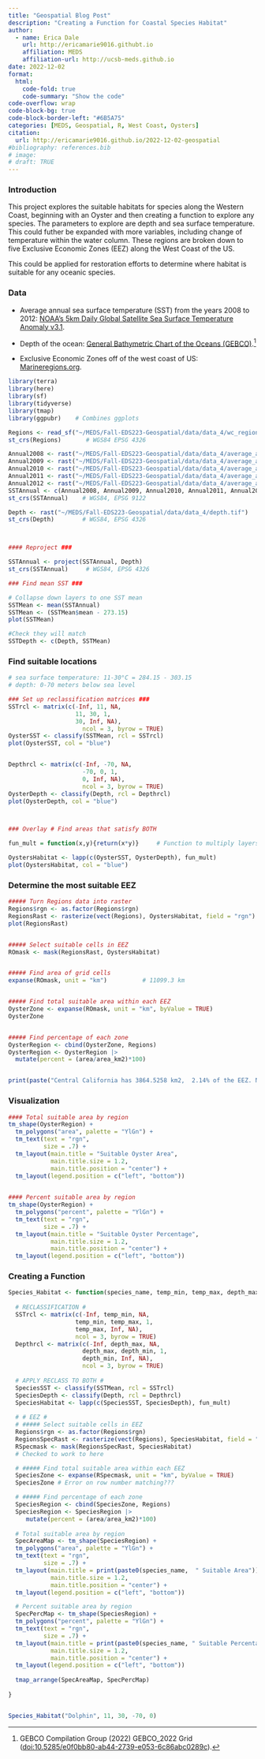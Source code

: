 ```yaml
---
title: "Geospatial Blog Post"
description: "Creating a Function for Coastal Species Habitat"
author:
  - name: Erica Dale
    url: http://ericamarie9016.githubt.io
    affiliation: MEDS
    affiliation-url: http://ucsb-meds.github.io
date: 2022-12-02
format:
  html:
    code-fold: true
    code-summary: "Show the code"
code-overflow: wrap
code-block-bg: true
code-block-border-left: "#6B5A75"
categories: [MEDS, Geospatial, R, West Coast, Oysters]
citation: 
  url: http://ericamarie9016.github.io/2022-12-02-geospatial
#bibliography: references.bib
# image: 
# draft: TRUE
---
```


### Introduction

This project explores the suitable habitats for species along the Western Coast, beginning with an Oyster and then creating a function to explore any species. The parameters to explore are depth and sea surface temperature. This could futher be expanded with more variables, including change of temperature within the water column. These regions are broken down to five Exclusive Economic Zones (EEZ) along the West Coast of the US.

This could be applied for restoration efforts to determine where habitat is suitable for any oceanic species.\

### Data

-   Average annual sea surface temperature (SST) from the years 2008 to 2012: [NOAA's 5km Daily Global Satellite Sea Surface Temperature Anomaly v3.1](https://coralreefwatch.noaa.gov/product/5km/index_5km_ssta.php).

-   Depth of the ocean: [General Bathymetric Chart of the Oceans (GEBCO)](https://www.gebco.net/data_and_products/gridded_bathymetry_data/#area).[^1]

-   Exclusive Economic Zones off of the west coast of US: [Marineregions.org](https://www.marineregions.org/eez.php).

[^1]: GEBCO Compilation Group (2022) GEBCO_2022 Grid (<doi:10.5285/e0f0bb80-ab44-2739-e053-6c86abc0289c>).

```r
library(terra)
library(here)
library(sf)
library(tidyverse)
library(tmap)
library(ggpubr)    # Combines ggplots
```

```r
Regions <- read_sf("~/MEDS/Fall-EDS223-Geospatial/data/data_4/wc_regions_clean.shp")
st_crs(Regions)       # WGS84 EPSG 4326

Annual2008 <- rast("~/MEDS/Fall-EDS223-Geospatial/data/data_4/average_annual_sst_2008.tif")
Annual2009 <- rast("~/MEDS/Fall-EDS223-Geospatial/data/data_4/average_annual_sst_2009.tif")
Annual2010 <- rast("~/MEDS/Fall-EDS223-Geospatial/data/data_4/average_annual_sst_2010.tif")
Annual2011 <- rast("~/MEDS/Fall-EDS223-Geospatial/data/data_4/average_annual_sst_2011.tif")
Annual2012 <- rast("~/MEDS/Fall-EDS223-Geospatial/data/data_4/average_annual_sst_2012.tif")
SSTAnnual <- c(Annual2008, Annual2009, Annual2010, Annual2011, Annual2012)     # stack the annual
st_crs(SSTAnnual)    # WGS84, EPSG 9122

Depth <- rast("~/MEDS/Fall-EDS223-Geospatial/data/data_4/depth.tif")
st_crs(Depth)        # WGS84, EPSG 4326



#### Reproject ###

SSTAnnual <- project(SSTAnnual, Depth)
st_crs(SSTAnnual)     # WGS84, EPSG 4326
```

```r
### Find mean SST ###

# Collapse down layers to one SST mean
SSTMean <- mean(SSTAnnual)
SSTMean <- (SSTMean$mean - 273.15)
plot(SSTMean)

#Check they will match
SSTDepth <- c(Depth, SSTMean)
```

### Find suitable locations

```r
# sea surface temperature: 11-30°C = 284.15 - 303.15
# depth: 0-70 meters below sea level

### Set up reclassification matrices ###
SSTrcl <- matrix(c(-Inf, 11, NA,
                   11, 30, 1,   
                   30, Inf, NA),
                     ncol = 3, byrow = TRUE)
OysterSST <- classify(SSTMean, rcl = SSTrcl)
plot(OysterSST, col = "blue")


Depthrcl <- matrix(c(-Inf, -70, NA,
                     -70, 0, 1,
                     0, Inf, NA),
                     ncol = 3, byrow = TRUE)
OysterDepth <- classify(Depth, rcl = Depthrcl)
plot(OysterDepth, col = "blue")



### Overlay # Find areas that satisfy BOTH

fun_mult = function(x,y){return(x*y)}     # Function to multiply layers

OystersHabitat <- lapp(c(OysterSST, OysterDepth), fun_mult)
plot(OystersHabitat, col = "blue")
```

### Determine the most suitable EEZ

```r
##### Turn Regions data into raster
Regions$rgn <- as.factor(Regions$rgn)
RegionsRast <- rasterize(vect(Regions), OystersHabitat, field = "rgn")
plot(RegionsRast)


##### Select suitable cells in EEZ
ROmask <- mask(RegionsRast, OystersHabitat)


##### Find area of grid cells
expanse(ROmask, unit = "km")          # 11099.3 km


##### Find total suitable area within each EEZ
OysterZone <- expanse(ROmask, unit = "km", byValue = TRUE)
OysterZone


##### Find percentage of each zone
OysterRegion <- cbind(OysterZone, Regions)
OysterRegion <- OysterRegion |> 
  mutate(percent = (area/area_km2)*100)


print(paste("Central California has 3864.5258 km2,  2.14% of the EEZ. Northern California has 150.4956 km2, .09% of the EEZ. Orgeon has 1089.7404 km2, with .53%. Southern California has 3467.7569 km2, with 1.67%. Washington has 2526.7837 with 3.77%"))
```

### Visualization

```r
#### Total suitable area by region
tm_shape(OysterRegion) +
  tm_polygons("area", palette = "YlGn") +
  tm_text(text = "rgn",
          size = .7) +
  tm_layout(main.title = "Suitable Oyster Area",
            main.title.size = 1.2,
            main.title.position = "center") +
  tm_layout(legend.position = c("left", "bottom"))
  

#### Percent suitable area by region
tm_shape(OysterRegion) +
  tm_polygons("percent", palette = "YlGn") +
  tm_text(text = "rgn",
          size = .7) +
  tm_layout(main.title = "Suitable Oyster Percentage",
            main.title.size = 1.2,
            main.title.position = "center") +
  tm_layout(legend.position = c("left", "bottom"))
```

### Creating a Function

```r
Species_Habitat <- function(species_name, temp_min, temp_max, depth_max, depth_min){
  
  # RECLASSIFICATION #
  SSTrcl <- matrix(c(-Inf, temp_min, NA,
                   temp_min, temp_max, 1,
                   temp_max, Inf, NA),
                   ncol = 3, byrow = TRUE)
  Depthrcl <- matrix(c(-Inf, depth_max, NA,
                     depth_max, depth_min, 1,
                     depth_min, Inf, NA),
                     ncol = 3, byrow = TRUE)  
  
  # APPLY RECLASS TO BOTH #
  SpeciesSST <- classify(SSTMean, rcl = SSTrcl)
  SpeciesDepth <- classify(Depth, rcl = Depthrcl)
  SpeciesHabitat <- lapp(c(SpeciesSST, SpeciesDepth), fun_mult)
  
  # # EEZ #
  # ##### Select suitable cells in EEZ
  Regions$rgn <- as.factor(Regions$rgn)
  RegionsSpecRast <- rasterize(vect(Regions), SpeciesHabitat, field = "rgn")
  RSpecmask <- mask(RegionsSpecRast, SpeciesHabitat)
  # Checked to work to here

  # ##### Find total suitable area within each EEZ
  SpeciesZone <- expanse(RSpecmask, unit = "km", byValue = TRUE)
  SpeciesZone # Error on row number matching???

  # ##### Find percentage of each zone
  SpeciesRegion <- cbind(SpeciesZone, Regions)
  SpeciesRegion <- SpeciesRegion |>
     mutate(percent = (area/area_km2)*100)
  
  # Total suitable area by region
  SpecAreaMap <- tm_shape(SpeciesRegion) +
  tm_polygons("area", palette = "YlGn") +
  tm_text(text = "rgn",
          size = .7) +
  tm_layout(main.title = print(paste0(species_name,  " Suitable Area")),
            main.title.size = 1.2,
            main.title.position = "center") +
  tm_layout(legend.position = c("left", "bottom"))

  # Percent suitable area by region
  SpecPercMap <- tm_shape(SpeciesRegion) +
  tm_polygons("percent", palette = "YlGn") +
  tm_text(text = "rgn",
          size = .7) +
  tm_layout(main.title = print(paste0(species_name, " Suitable Percentage")),
            main.title.size = 1.2,
            main.title.position = "center") +
  tm_layout(legend.position = c("left", "bottom"))
  
  tmap_arrange(SpecAreaMap, SpecPercMap)
  
}


Species_Habitat("Dolphin", 11, 30, -70, 0)
```
